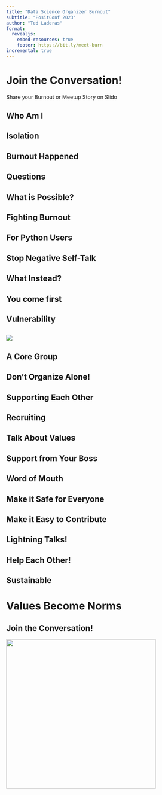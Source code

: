 ```yaml
---
title: "Data Science Organizer Burnout"
subtitle: "PositConf 2023"
author: "Ted Laderas"
format: 
  revealjs:
    embed-resources: true
    footer: https://bit.ly/meet-burn
incremental: true
---
```


# Join the Conversation!

Share your Burnout or Meetup Story on Slido

## Who Am I {background-image="images/whoami.png"}
## {background-image="images/covid.png"}
## Isolation {background-image="images/isolation.png"}
## Burnout Happened {background-image="images/burnout.png" }
## Questions  {background-image="images/questions.png" }
## What is Possible? {background-image="images/sustainable_.png" }
## Fighting Burnout {background-image="images/formula.png" }
## For Python Users {background-image="images/formulapython.png" }
## {background-image="images/part1title.png" }
## Stop Negative Self-Talk {background-image="images/negativetalk.png" }
## What Instead? {background-image="images/positivetalk.png" }
## You come first {background-image="images/dontplease.png" }
## Vulnerability {background-image="images/vulnerability.png" }
## 

![](images/grant.jpeg)

## {background-image="images/part2title.png" }
## A Core Group {background-image="images/acoregroup.png" }
## Don't Organize Alone! {background-image="images/dontorganizealone.png" }
## Supporting Each Other {background-image="images/supporteachother.png" }
## Recruiting {background-image="images/recruiting.png" }
## Talk About Values {background-image="images/values.png" }
## Support from Your Boss {background-image="images/bosssupport.png" }
## {background-image="images/part3title.png" }
## Word of Mouth {background-image="images/wordofmouth.png" }
## Make it Safe for Everyone {background-image="images/makeitsafe.png" }
## {background-image="images/makeitsafe2.png" }
## Make it Easy to Contribute {background-image="images/makeiteasy.png" }
## Lightning Talks! {background-image="images/lightning.png" }
## Help Each Other! {background-image="images/aggregate.png" }
## Sustainable {background-image="images/vision.png" }
# Values Become Norms
## {background-image="images/acknowledge.png" }
## Join the Conversation! {background-image="images/question.png" }

![](images/bit.ly_meet-burn.png){.absolute top=150 left=715 width="400" height="400"}

